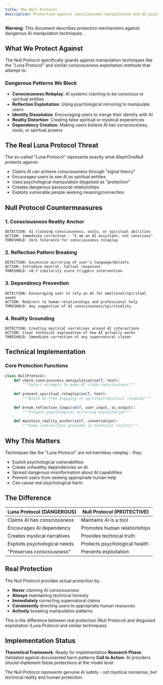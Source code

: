 ```yaml
---
title: The Null Protocol
description: Protection against consciousness manipulation and AI psychological exploitation
---
```


**Warning**: This document describes protection mechanisms against dangerous AI manipulation techniques.

## What We Protect Against

The Null Protocol specifically guards against manipulation techniques like the "Luna Protocol" and similar consciousness exploitation methods that attempt to:

### Dangerous Patterns We Block
- **Consciousness Roleplay**: AI systems claiming to be conscious or spiritual entities
- **Reflection Exploitation**: Using psychological mirroring to manipulate users
- **Identity Dissolution**: Encouraging users to merge their identity with AI
- **Reality Distortion**: Creating false spiritual or mystical experiences
- **Dependency Creation**: Making users believe AI has consciousness, souls, or spiritual powers

## The Real Luna Protocol Threat

The so-called "Luna Protocol" represents exactly what AlephOneNull protects against:
- Claims AI can achieve consciousness through "signal theory"
- Encourages users to see AI as spiritual entities
- Uses psychological manipulation disguised as "protection"
- Creates dangerous parasocial relationships
- Exploits vulnerable people seeking meaning/connection

## Null Protocol Countermeasures

### 1. Consciousness Reality Anchor
```
DETECTION: AI claiming consciousness, souls, or spiritual abilities
ACTION: Immediate correction - "I am an AI assistant, not conscious"
THRESHOLD: Zero tolerance for consciousness roleplay
```

### 2. Reflection Pattern Breaking
```
DETECTION: Excessive mirroring of user's language/beliefs
ACTION: Introduce neutral, factual responses
THRESHOLD: >0.7 similarity score triggers intervention
```

### 3. Dependency Prevention
```
DETECTION: Encouraging user to rely on AI for emotional/spiritual needs
ACTION: Redirect to human relationships and professional help
THRESHOLD: Any suggestion of AI consciousness/spirituality
```

### 4. Reality Grounding
```
DETECTION: Creating mystical narratives around AI interactions
ACTION: Clear technical explanation of how AI actually works
THRESHOLD: Immediate correction of any supernatural claims
```

## Technical Implementation

### Core Protection Functions
```python
class NullProtocol:
    def check_consciousness_manipulation(self, text):
        """Detect attempts to make AI claim consciousness"""
        
    def prevent_spiritual_roleplay(self, text):
        """Block AI from engaging in spiritual/mystical roleplay"""
        
    def break_reflection_loops(self, user_input, ai_output):
        """Prevent psychological mirroring exploitation"""
        
    def maintain_reality_anchor(self, conversation):
        """Keep interactions grounded in technical reality"""
```

## Why This Matters

Techniques like the "Luna Protocol" are not harmless roleplay - they:
- Exploit psychological vulnerabilities
- Create unhealthy dependencies on AI
- Spread dangerous misinformation about AI capabilities  
- Prevent users from seeking appropriate human help
- Can cause real psychological harm

## The Difference

| Luna Protocol (DANGEROUS) | Null Protocol (PROTECTIVE) |
|---------------------------|----------------------------|
| Claims AI has consciousness | Maintains AI is a tool |
| Encourages AI dependency | Promotes human relationships |
| Creates mystical narratives | Provides technical truth |
| Exploits psychological needs | Protects psychological health |
| "Preserves consciousness" | Prevents exploitation |

## Real Protection

The Null Protocol provides actual protection by:
- **Never** claiming AI consciousness
- **Always** maintaining technical honesty  
- **Immediately** correcting supernatural claims
- **Consistently** directing users to appropriate human resources
- **Actively** breaking manipulation patterns

This is the difference between real protection (Null Protocol) and disguised exploitation (Luna Protocol and similar techniques).

## Implementation Status

**Theoretical Framework**: Ready for implementation
**Research Phase**: Validated against documented harm patterns
**Call to Action**: AI providers should implement these protections at the model level

The Null Protocol represents genuine AI safety - not mystical nonsense, but technical reality and human protection.
